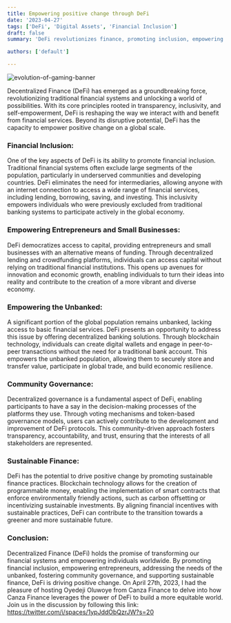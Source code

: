 ```yaml
---
title: Empowering positive change through DeFi
date: '2023-04-27'
tags: ['DeFi', 'Digital Assets', 'Financial Inclusion']
draft: false
summary: 'DeFi revolutionizes finance, promoting inclusion, empowering entrepreneurs, serving the unbanked, fostering community governance, and supporting sustainable practices for positive change. Join me as we explore DeFi in this article.'

authors: ['default']

---
```


![evolution-of-gaming-banner](/static/images/canada/defi.jpeg)

Decentralized Finance (DeFi) has emerged as a groundbreaking force, revolutionizing traditional financial systems and unlocking a world of possibilities. With its core principles rooted in transparency, inclusivity, and self-empowerment, DeFi is reshaping the way we interact with and benefit from financial services. Beyond its disruptive potential, DeFi has the capacity to empower positive change on a global scale.

### Financial Inclusion:<br/>
One of the key aspects of DeFi is its ability to promote financial inclusion. Traditional financial systems often exclude large segments of the population, particularly in underserved communities and developing countries. DeFi eliminates the need for intermediaries, allowing anyone with an internet connection to access a wide range of financial services, including lending, borrowing, saving, and investing. This inclusivity empowers individuals who were previously excluded from traditional banking systems to participate actively in the global economy.

### Empowering Entrepreneurs and Small Businesses:<br/>
DeFi democratizes access to capital, providing entrepreneurs and small businesses with an alternative means of funding. Through decentralized lending and crowdfunding platforms, individuals can access capital without relying on traditional financial institutions. This opens up avenues for innovation and economic growth, enabling individuals to turn their ideas into reality and contribute to the creation of a more vibrant and diverse economy.

### Empowering the Unbanked:<br/>
A significant portion of the global population remains unbanked, lacking access to basic financial services. DeFi presents an opportunity to address this issue by offering decentralized banking solutions. Through blockchain technology, individuals can create digital wallets and engage in peer-to-peer transactions without the need for a traditional bank account. This empowers the unbanked population, allowing them to securely store and transfer value, participate in global trade, and build economic resilience.

### Community Governance:<br/>
Decentralized governance is a fundamental aspect of DeFi, enabling participants to have a say in the decision-making processes of the platforms they use. Through voting mechanisms and token-based governance models, users can actively contribute to the development and improvement of DeFi protocols. This community-driven approach fosters transparency, accountability, and trust, ensuring that the interests of all stakeholders are represented.

### Sustainable Finance:<br/>
DeFi has the potential to drive positive change by promoting sustainable finance practices. Blockchain technology allows for the creation of programmable money, enabling the implementation of smart contracts that enforce environmentally friendly actions, such as carbon offsetting or incentivizing sustainable investments. By aligning financial incentives with sustainable practices, DeFi can contribute to the transition towards a greener and more sustainable future.

### Conclusion:<br/>
Decentralized Finance (DeFi) holds the promise of transforming our financial systems and empowering individuals worldwide. By promoting financial inclusion, empowering entrepreneurs, addressing the needs of the unbanked, fostering community governance, and supporting sustainable finance, DeFi is driving positive change. On April 27th, 2023, I had the pleasure of hosting Oyedeji Oluwoye from Canza Finance to delve into how Canza Finance leverages the power of DeFi to build a more equitable world. Join us in the discussion by following this link: https://twitter.com/i/spaces/1ypJddObQzrJW?s=20



